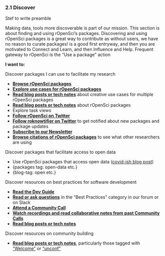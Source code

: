 
### 2.1 Discover {#discover}

Stef to write preamble

Making data, tools more discoverable is part of our mission. This section is about finding and using rOpenSci’s packages. Discovering and using rOpenSci packages is a great way to contribute as without users, we have no reason to curate packages!  is a good first entryway, and then you are motivated to Connect and Learn, and then Influence and Help. Frequent gateway to rOpenSci is the "Use a package" action

**I want to:**

Discover packages I can use to facilitate my research 

*   [**Browse rOpenSci packages**](#packages)
*   [**Explore use cases for rOpenSci packages**](#usecases)
*   [**Read blog posts or tech notes**](#blog-usecase) about creative use cases for multiple rOpenSci packages
*   [**Read blog posts or tech notes**](#blog) about rOpenSci packages
*   Explore task views 
*   [**Follow rOpenSci on Twitter**](#channels)
*   [**Follow roknowtifier on Twitter**](#channels) to get notified about new packages and package updates
*   [**Subscribe to our Newsletter**](#channels)
*   [**Browse citations of rOpenSci packages**](#packages) to see what other researchers are using

Discover packages that facilitate access to open data

*   Use rOpenSci packages that access open data ([covid-ish blog post](https://ropensci.org/blog/2020/05/19/covid-19-open-data/))
*   {packages tag: open-data etc.}
*   {blog-tag: open etc.}

Discover resources on best practices for software development

*   [**Read the Dev Guide**](#devguide)
*   [**Read or ask questions**](#channels) in the “Best Practices” category in our forum or on Slack
*   [**Attend a Community Call**](#commcalls)
*   [**Watch recordings and read collaborative notes from past Community Calls**](#commcalls)
*   [**Read blog posts or tech notes**](#blog)

Discover resources on community building

*   [**Read blog posts or tech notes**](#blog), particularly those tagged with [“Welcome”](#blog-welcome) or [“unconf”](#blog-unconf)